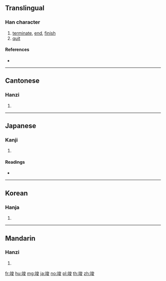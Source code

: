 {{character info/new}}
==Translingual==

===Han character===
{{Han char|rn=117|rad=立|as=07|sn=12|four=03147|canj=YTICE}}

# [[terminate]], [[end]], [[finish]]
# [[quit]]

====References====
* {{Han ref|kx=0871.180|dkj=25773|dj=1302.100|hdz=42712.090|uh=7AE3|ud=31459|bh=B5A4|bd=46500}}

----

==Cantonese==

===Hanzi===
{{yue-hanzi|jyut=[[zeon3]]|y=jeun3}}

# {{defn|lang=yue|sort=立07}}

----

==Japanese==

===Kanji===
{{ja-kanji|grade=|rs=立07}}

# {{defn|lang=ja|sort=立07}}

====Readings====
* {{ja-readings|on=[[しゅん]] (shun)|kun=[[おわる]] (owaru)|nanori=}}

----

==Korean==

===Hanja===
{{ko-hanja|hangeul=[[준]], [[전]]|eumhun=|rv=jun, jeon|mr=chun, chŏn|y=cwun, cen}}

# {{defn|lang=ko|sort=立07}}

----

==Mandarin==

===Hanzi===
{{cmn-hanzi|pin=[[jùn]] ([[jun4]])|wg=chün<sup>4</sup>}}

# {{defn|lang=cmn|sort=立07}}

[[fr:竣]]
[[hu:竣]]
[[mg:竣]]
[[ja:竣]]
[[no:竣]]
[[pl:竣]]
[[th:竣]]
[[zh:竣]]